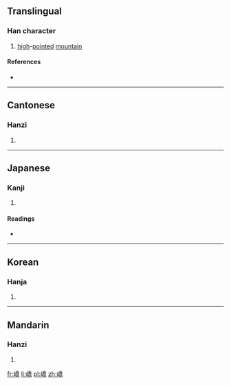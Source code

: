 {{also|峤}}
==Translingual==

===Han character===
{{Han char|rn=46|rad=山|as=12|sn=15|four=2272<sub>7</sub>|canj=山竹大月 (UHKB)|ids=⿰[[山]][[喬]]}}

# [[high]]-[[pointed]] [[mountain]]

====References====
* {{Han ref|kx=0320.080|dkj=08488|dj=0620.120|hdz=10797.190|uh=5DA0|ud=23968|bh=E569|bd=58729}}

----

==Cantonese==

===Hanzi===
{{yue-hanzi|jyut=[[giu6]], [[kiu4]]|y=giu6, kiu4|sim=峤}}

# {{defn|lang=yue|sort=山12}}

----

==Japanese==

===Kanji===
{{ja-kanji|grade=|rs=山12}}

# {{defn|lang=ja|sort=山12}}

====Readings====
* {{ja-readings|on=[[きょう]] (kyō), [[ぎょう]] (gyō)|kun=}}

----

==Korean==

===Hanja===
{{ko-hanja|hangeul=교|rv=gyo|mr=kyo}}

# {{defn|lang=ko|sort=山12}}

----

==Mandarin==

===Hanzi===
{{cmn-hanzi|sim=峤|pin=[[jiào]] ([[jiao4]])|wg=chiao<sup>4</sup>}}

# {{defn|lang=cmn|sort=山12}}

[[fr:嶠]]
[[li:嶠]]
[[pl:嶠]]
[[zh:嶠]]